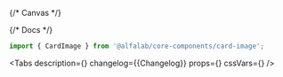 

<Meta title='Components/CardImage' component={CardImage} id='CardImage' />

{/* Canvas */}

<Story name='CardImage'>
    <CardImage
        cardId={text('cardId', 'EG')}
        layers={text(
            'layers',
            'BACKGROUND,CARD_NUMBER,CARD_HOLDER,PAY_PASS,CHIP,LOGO,PAYMENT_SYSTEM,RESERVED_1,RESERVED_2,VALID_DATE',
        )}
        width={number('width', 280)}
        rounded={boolean('rounded', false)}
        baseUrl={text('baseUrl', 'https://online.alfabank.ru/cards-images/cards/')}
    />
</Story>

{/* Docs */}

<ComponentHeader
    name='CardImage'
    version={packageJson.version}
    package='@alfalab/core-components/card-image'
/>

```jsx
import { CardImage } from '@alfalab/core-components/card-image';
```

<Tabs
    description={<Description />}
    changelog={<Markdown>{Changelog}</Markdown>}
    props={<ArgsTable of={CardImageTS} />}
    cssVars={<CssVars css={styles} />}
/>
